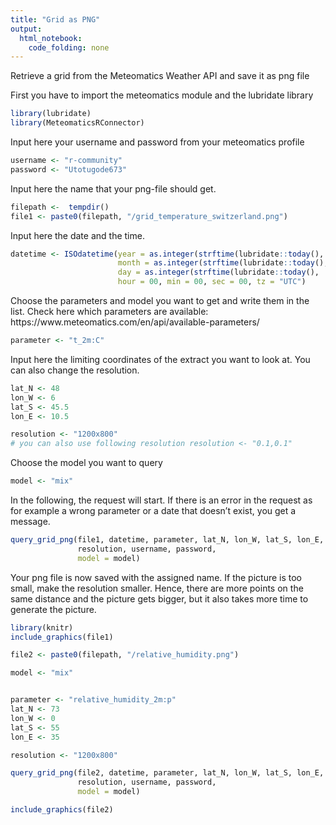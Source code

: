 ```yaml
---
title: "Grid as PNG"
output: 
  html_notebook:
    code_folding: none
---
```

Retrieve a grid from the Meteomatics Weather API and save it as png file


First you have to import the meteomatics module and the lubridate library

```r
library(lubridate)
library(MeteomaticsRConnector)
```

Input here your username and password from your meteomatics profile

```r
username <- "r-community"
password <- "Utotugode673"
```

Input here the name that your png-file should get.

```r
filepath <-  tempdir()
file1 <- paste0(filepath, "/grid_temperature_switzerland.png")
```
Input here the date and the time.

```r
datetime <- ISOdatetime(year = as.integer(strftime(lubridate::today(), '%Y')),
                        month = as.integer(strftime(lubridate::today(), '%m')),
                        day = as.integer(strftime(lubridate::today(), '%d')) - 1,
                        hour = 00, min = 00, sec = 00, tz = "UTC")
```

Choose the parameters and model you want to get and write them in the list. Check here which parameters are available: https://www.meteomatics.com/en/api/available-parameters/

```r
parameter <- "t_2m:C"
```

Input here the limiting coordinates of the extract you want to look at. You can also change the resolution.

```r
lat_N <- 48
lon_W <- 6
lat_S <- 45.5
lon_E <- 10.5

resolution <- "1200x800" 
# you can also use following resolution resolution <- "0.1,0.1"
```

Choose the model you want to query
```r
model <- "mix"
```

In the following, the request will start. If there is an error in the request as for example a wrong parameter or a date that doesn't exist, you get a message.

```r
query_grid_png(file1, datetime, parameter, lat_N, lon_W, lat_S, lon_E,
               resolution, username, password,
               model = model)
```

Your png file is now saved with the assigned name. If the picture is too small, make the resolution smaller. Hence, there are more points on the same distance and the picture gets bigger, but it also takes more time to generate the picture.

```r
library(knitr)
include_graphics(file1)

```



```r
file2 <- paste0(filepath, "/relative_humidity.png")

model <- "mix"


parameter <- "relative_humidity_2m:p"
lat_N <- 73
lon_W <- 0
lat_S <- 55
lon_E <- 35

resolution <- "1200x800"

query_grid_png(file2, datetime, parameter, lat_N, lon_W, lat_S, lon_E,
               resolution, username, password,
               model = model)
```
```r
include_graphics(file2)

```

